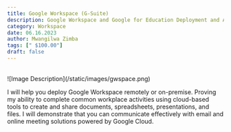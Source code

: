 ```yaml
---
title: Google Workspace (G-Suite)
description: Google Workspace and Google for Education Deployment and Administration. 
category: Workspace 
date: 06.16.2023
author: Mwangilwa Zimba
tags: [" $100.00"]
draft: false
---
```


</br>
![Image Description](/static/images/gwspace.png)
</br>

I will help you deploy Google Workspace remotely or on-premise.
Proving my ability to complete common workplace activities using cloud-based tools to create and 
share documents, spreadsheets, presentations, and files. I will demonstrate that you can communicate 
effectively with email and online meeting solutions powered by Google Cloud.


<MyButton />
